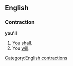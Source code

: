 ==English==
===Contraction===
'''you'll'''

#[[You]] [[shall]].
#You [[will]].

<!--do not add translations to this page-->

[[Category:English contractions]]